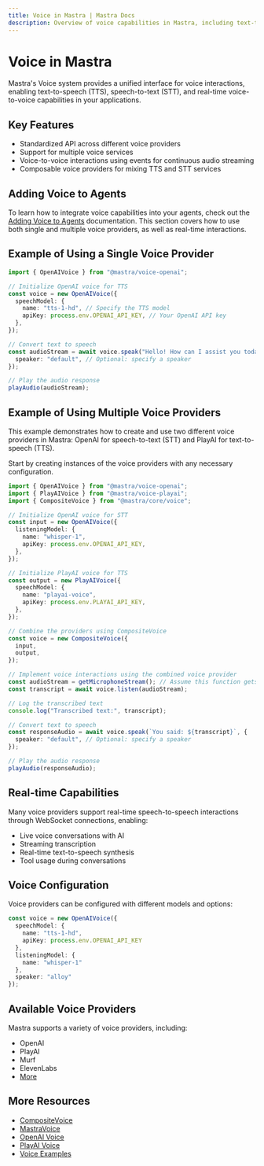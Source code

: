 ```yaml
---
title: Voice in Mastra | Mastra Docs
description: Overview of voice capabilities in Mastra, including text-to-speech, speech-to-text, and real-time voice-to-voice interactions.
---
```


# Voice in Mastra

Mastra's Voice system provides a unified interface for voice interactions, enabling text-to-speech (TTS), speech-to-text (STT), and real-time voice-to-voice capabilities in your applications.

## Key Features

- Standardized API across different voice providers
- Support for multiple voice services
- Voice-to-voice interactions using events for continuous audio streaming
- Composable voice providers for mixing TTS and STT services

## Adding Voice to Agents

To learn how to integrate voice capabilities into your agents, check out the [Adding Voice to Agents](../agents/adding-voice.mdx) documentation. This section covers how to use both single and multiple voice providers, as well as real-time interactions.


## Example of Using a Single Voice Provider

```typescript
import { OpenAIVoice } from "@mastra/voice-openai";

// Initialize OpenAI voice for TTS
const voice = new OpenAIVoice({
  speechModel: {
    name: "tts-1-hd", // Specify the TTS model
    apiKey: process.env.OPENAI_API_KEY, // Your OpenAI API key
  },
});

// Convert text to speech
const audioStream = await voice.speak("Hello! How can I assist you today?", {
  speaker: "default", // Optional: specify a speaker
});

// Play the audio response
playAudio(audioStream);
```

## Example of Using Multiple Voice Providers
This example demonstrates how to create and use two different voice providers in Mastra: OpenAI for speech-to-text (STT) and PlayAI for text-to-speech (TTS).

Start by creating instances of the voice providers with any necessary configuration.

```typescript
import { OpenAIVoice } from "@mastra/voice-openai";
import { PlayAIVoice } from "@mastra/voice-playai";
import { CompositeVoice } from "@mastra/core/voice";

// Initialize OpenAI voice for STT
const input = new OpenAIVoice({
  listeningModel: {
    name: "whisper-1",
    apiKey: process.env.OPENAI_API_KEY,
  },
});

// Initialize PlayAI voice for TTS
const output = new PlayAIVoice({
  speechModel: {
    name: "playai-voice",
    apiKey: process.env.PLAYAI_API_KEY,
  },
});

// Combine the providers using CompositeVoice
const voice = new CompositeVoice({
  input,
  output,
});

// Implement voice interactions using the combined voice provider
const audioStream = getMicrophoneStream(); // Assume this function gets audio input
const transcript = await voice.listen(audioStream);

// Log the transcribed text
console.log("Transcribed text:", transcript);

// Convert text to speech
const responseAudio = await voice.speak(`You said: ${transcript}`, {
  speaker: "default", // Optional: specify a speaker
});

// Play the audio response
playAudio(responseAudio);
```

## Real-time Capabilities

Many voice providers support real-time speech-to-speech interactions through WebSocket connections, enabling:

- Live voice conversations with AI
- Streaming transcription
- Real-time text-to-speech synthesis
- Tool usage during conversations


## Voice Configuration

Voice providers can be configured with different models and options:

```typescript
const voice = new OpenAIVoice({
  speechModel: {
    name: "tts-1-hd",
    apiKey: process.env.OPENAI_API_KEY
  },
  listeningModel: {
    name: "whisper-1"
  },
  speaker: "alloy"
});
```

## Available Voice Providers

Mastra supports a variety of voice providers, including:

- OpenAI
- PlayAI
- Murf
- ElevenLabs
- [More](https://github.com/mastra-ai/mastra/tree/main/voice)

## More Resources

- [CompositeVoice](../reference/voice/composite-voice.mdx)
- [MastraVoice](../reference/voice/mastra-voice.mdx)
- [OpenAI Voice](../reference/voice/openai.mdx)
- [PlayAI Voice](../reference/voice/playai.mdx)
- [Voice Examples](../../examples/voice/)
